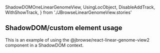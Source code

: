   ShadowDOMOneLinearGenomeView,
  UsingLocObject,
  DisableAddTrack,
  WithShowTrack,
} from './JBrowseLinearGenomeView.stories'

<Meta title="Using ShadowDOM custom element" />

## ShadowDOM/custom element usage

This is an example of using the @jbrowse/react-linear-genome-view2 component in
a ShadowDOM context.

<Story of={ShadowDOMOneLinearGenomeView} />
